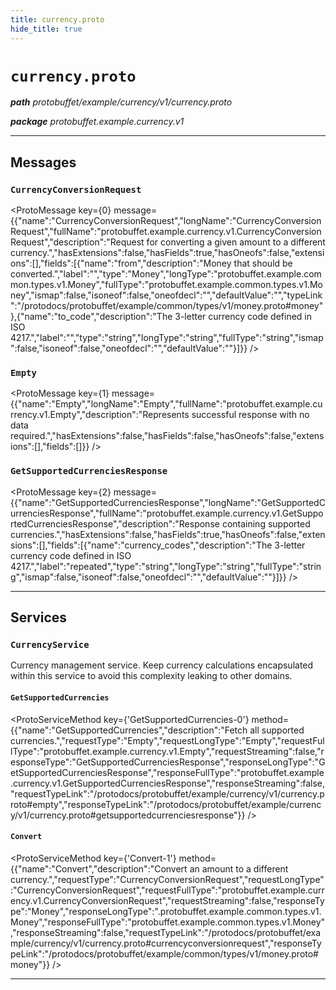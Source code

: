 ```yaml
---
title: currency.proto
hide_title: true
---
```



# `currency.proto`
_**path** protobuffet/example/currency/v1/currency.proto_

_**package** protobuffet.example.currency.v1_



---

## Messages


### `CurrencyConversionRequest`
<ProtoMessage key={0} message={{"name":"CurrencyConversionRequest","longName":"CurrencyConversionRequest","fullName":"protobuffet.example.currency.v1.CurrencyConversionRequest","description":"Request for converting a given amount to a different currency.","hasExtensions":false,"hasFields":true,"hasOneofs":false,"extensions":[],"fields":[{"name":"from","description":"Money that should be converted.","label":"","type":"Money","longType":"protobuffet.example.common.types.v1.Money","fullType":"protobuffet.example.common.types.v1.Money","ismap":false,"isoneof":false,"oneofdecl":"","defaultValue":"","typeLink":"/protodocs/protobuffet/example/common/types/v1/money.proto#money"},{"name":"to_code","description":"The 3-letter currency code defined in ISO 4217.","label":"","type":"string","longType":"string","fullType":"string","ismap":false,"isoneof":false,"oneofdecl":"","defaultValue":""}]}} />


### `Empty`
<ProtoMessage key={1} message={{"name":"Empty","longName":"Empty","fullName":"protobuffet.example.currency.v1.Empty","description":"Represents successful response with no data required.","hasExtensions":false,"hasFields":false,"hasOneofs":false,"extensions":[],"fields":[]}} />


### `GetSupportedCurrenciesResponse`
<ProtoMessage key={2} message={{"name":"GetSupportedCurrenciesResponse","longName":"GetSupportedCurrenciesResponse","fullName":"protobuffet.example.currency.v1.GetSupportedCurrenciesResponse","description":"Response containing supported currencies.","hasExtensions":false,"hasFields":true,"hasOneofs":false,"extensions":[],"fields":[{"name":"currency_codes","description":"The 3-letter currency code defined in ISO 4217.","label":"repeated","type":"string","longType":"string","fullType":"string","ismap":false,"isoneof":false,"oneofdecl":"","defaultValue":""}]}} />

---
## Services


### `CurrencyService`

Currency management service. Keep currency calculations encapsulated within this service
to avoid this complexity leaking to other domains.


#### `GetSupportedCurrencies`
<ProtoServiceMethod key={'GetSupportedCurrencies-0'} method={{"name":"GetSupportedCurrencies","description":"Fetch all supported currencies.","requestType":"Empty","requestLongType":"Empty","requestFullType":"protobuffet.example.currency.v1.Empty","requestStreaming":false,"responseType":"GetSupportedCurrenciesResponse","responseLongType":"GetSupportedCurrenciesResponse","responseFullType":"protobuffet.example.currency.v1.GetSupportedCurrenciesResponse","responseStreaming":false,"requestTypeLink":"/protodocs/protobuffet/example/currency/v1/currency.proto#empty","responseTypeLink":"/protodocs/protobuffet/example/currency/v1/currency.proto#getsupportedcurrenciesresponse"}} />


#### `Convert`
<ProtoServiceMethod key={'Convert-1'} method={{"name":"Convert","description":"Convert an amount to a different currency.","requestType":"CurrencyConversionRequest","requestLongType":"CurrencyConversionRequest","requestFullType":"protobuffet.example.currency.v1.CurrencyConversionRequest","requestStreaming":false,"responseType":"Money","responseLongType":".protobuffet.example.common.types.v1.Money","responseFullType":"protobuffet.example.common.types.v1.Money","responseStreaming":false,"requestTypeLink":"/protodocs/protobuffet/example/currency/v1/currency.proto#currencyconversionrequest","responseTypeLink":"/protodocs/protobuffet/example/common/types/v1/money.proto#money"}} />


---


  
